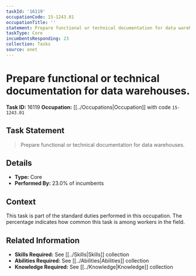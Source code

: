 ```yaml
---
taskId: '16119'
occupationCode: 15-1243.01
occupationTitle: ''
statement: Prepare functional or technical documentation for data warehouses.
taskType: Core
incumbentsResponding: 23
collection: Tasks
source: onet
---
```

# Prepare functional or technical documentation for data warehouses.

**Task ID:** 16119
**Occupation:** [[../Occupations|Occupation]] with code `15-1243.01`

## Task Statement

> Prepare functional or technical documentation for data warehouses.

## Details

- **Type:** Core
- **Performed By:** 23.0% of incumbents

## Context

This task is part of the standard duties performed in this occupation. The percentage indicates how common this task is among workers in the field.

## Related Information

- **Skills Required:** See [[../Skills|Skills]] collection
- **Abilities Required:** See [[../Abilities|Abilities]] collection
- **Knowledge Required:** See [[../Knowledge|Knowledge]] collection

